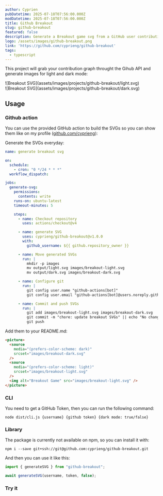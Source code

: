 ```yaml
---
author: Cyprien
pubDatetime: 2025-07-18T07:56:00.000Z
modDatetime: 2025-07-18T07:56:00.000Z
title: Github Breakout
slug: github-breakout
featured: false
description: Generate a Breakout game svg from a GitHub user contributions graph
logo: /assets/images/github-breakout.png
link: 'https://github.com/cyprieng/github-breakout'
tags:
  - typescript
---
```


This project will grab your contribution graph throught the Gihub API and generate images for light and dark mode:

<div className="bg-[#FFF] p-5 mb-5">
  ![Breakout SVG](assets/images/projects/github-breakout/light.svg)
</div>
<div className="bg-[#0d1117] p-5">
  ![Breakout SVG](assets/images/projects/github-breakout/dark.svg)
</div>

## Usage

### Github action

You can use the provided GitHub action to build the SVGs so you can show them like on my profile ([github.com/cyprieng](https://github.com/cyprieng)):

Generate the SVGs everyday:

```yaml
name: generate breakout svg

on:
  schedule:
    - cron: "0 */24 * * *"
  workflow_dispatch:

jobs:
  generate-svg:
    permissions:
      contents: write
    runs-on: ubuntu-latest
    timeout-minutes: 5

    steps:
      - name: Checkout repository
        uses: actions/checkout@v4

      - name: generate SVG
        uses: cyprieng/github-breakout@v1.0.0
        with:
          github_username: ${{ github.repository_owner }}

      - name: Move generated SVGs
        run: |
          mkdir -p images
          mv output/light.svg images/breakout-light.svg
          mv output/dark.svg images/breakout-dark.svg

      - name: Configure git
        run: |
          git config user.name "github-actions[bot]"
          git config user.email "github-actions[bot]@users.noreply.github.com"

      - name: Commit and push SVGs
        run: |
          git add images/breakout-light.svg images/breakout-dark.svg
          git commit -m "chore: update breakout SVGs" || echo "No changes to commit"
          git push
```

Add them to your README.md:

```html
<picture>
  <source
    media="(prefers-color-scheme: dark)"
    srcset="images/breakout-dark.svg"
  />
  <source
    media="(prefers-color-scheme: light)"
    srcset="images/breakout-light.svg"
  />
  <img alt="Breakout Game" src="images/breakout-light.svg" />
</picture>
```

### CLI

You need to get a GitHub Token, then you can run the following command:

`node dist/cli.js {username} {github token} {dark mode: true/false}`

### Library

The package is currently not available on npm, so you can install it with:

`npm i --save git+ssh://git@github.com:cyprieng/github-breakout.git`

And then you can use it like this:

```javascript
import { generateSVG } from "github-breakout";

await generateSVG(username, token, false);
```

### Try it

<GithubBreakout client:load />

